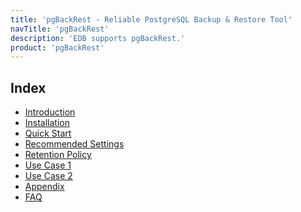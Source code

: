 ```yaml
---
title: 'pgBackRest - Reliable PostgreSQL Backup & Restore Tool'
navTitle: 'pgBackRest'
description: 'EDB supports pgBackRest.'
product: 'pgBackRest'
---
```



## Index

* [Introduction](01-introduction)
* [Installation](02-installation)
* [Quick Start](03-quick_start)
* [Recommended Settings](04-recommended_settings)
* [Retention Policy](05-retention_policy)
* [Use Case 1](06-use_case_1)
* [Use Case 2](07-use_case_2)
* [Appendix](98-appendix)
* [FAQ](99-faq)
